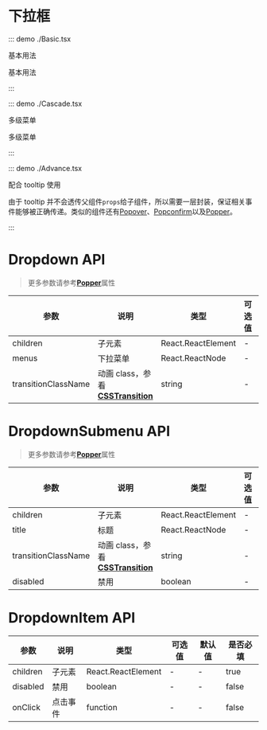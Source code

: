 # 下拉框

::: demo ./Basic.tsx

基本用法

基本用法

:::

::: demo ./Cascade.tsx

多级菜单

多级菜单

:::

::: demo ./Advance.tsx

配合 tooltip 使用

由于 tooltip 并不会透传父组件`props`给子组件，所以需要一层封装，保证相关事件能够被正确传递。类似的组件还有[Popover](/popover)、[Popconfirm](/Popconfirm)以及[Popper](/Popper)。

:::

# Dropdown API

> 更多参数请参考[**Popper**](/Popper)属性

| 参数 | 说明 | 类型 | 可选值 | 默认值 | 是否必填 |
| --- | --- | --- | --- | --- | --- |
| children | 子元素 | React.ReactElement | - | - | true |
| menus | 下拉菜单 | React.ReactNode | - | - | true |
| transitionClassName | 动画 class，参看[**CSSTransition**](/CSSTransition) | string | - | `xl-dropdown` | false |

# DropdownSubmenu API

> 更多参数请参考[**Popper**](/Popper)属性

| 参数 | 说明 | 类型 | 可选值 | 默认值 | 是否必填 |
| --- | --- | --- | --- | --- | --- |
| children | 子元素 | React.ReactElement | - | - | true |
| title | 标题 | React.ReactNode | - | - | true |
| transitionClassName | 动画 class，参看[**CSSTransition**](/CSSTransition) | string | - | `xl-dropdown-submenu` | false |
| disabled | 禁用 | boolean | - | - | false |

# DropdownItem API

| 参数     | 说明     | 类型               | 可选值 | 默认值 | 是否必填 |
| -------- | -------- | ------------------ | ------ | ------ | -------- |
| children | 子元素   | React.ReactElement | -      | -      | true     |
| disabled | 禁用     | boolean            | -      | -      | false    |
| onClick  | 点击事件 | function           | -      | -      | false    |
